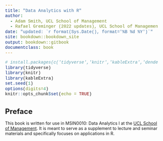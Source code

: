 ```yaml
--- 
title: "Data Analytics with R"
author: 
  - Adam Smith, UCL School of Management 
  - Rafael Greminger (2022 updates), UCL School of Management
date: "updated: `r format(Sys.Date(), format='%B %d %Y')`"
site: bookdown::bookdown_site
output: bookdown::gitbook
documentclass: book
---
```


<style type="text/css">
h1 { /* Header 1 */
  font-size: 24px;
}
h2 { /* Header 2 */
  font-size: 20px;
}
title {
  font-size: 30px;
  line-height: 1.5;
}
author {
  font-size: 22px;
  line-height: 0.75;
}
code{
  font-size: 14px;
  font-family: courier;
}
blockquote{
  font-size: 12px;
  line-height:1.75;
}
details:hover { cursor: pointer }
</style>

```r
# install.packages(c('tidyverse','knitr','kableExtra','dendextend'))
library(tidyverse)
library(knitr)
library(kableExtra)
set.seed(1)
options(digits=4)
knitr::opts_chunk$set(echo = TRUE)
```

# Preface {-}

This book is written for use in MSIN0010: Data Analytics I at the [UCL School of Management](https://www.mgmt.ucl.ac.uk). It is meant to serve as a supplement to lecture and seminar materials and specifically focuses on applications in R.